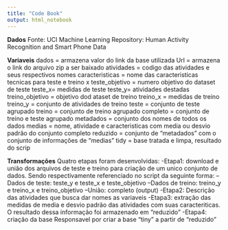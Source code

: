 ---
title: "Code Book"
output: html_notebook
---

**Dados**
Fonte: UCI Machine Learning Repository: Human Activity Recognition and Smart Phone Data

**Variaveis**
dados = armazena valor do link da base utilizada
Url = armazena o link do arquivo zip a ser baixado
atividades = codigo das atividades e seus respectivos nomes
caracteristicas = nome das caracteristicas tecnicas para teste e treino x
teste_objetivo = numero objetivo do dataset de teste
teste_x= medidas de teste
teste_y= atividades destadas
treino_objetivo = objetivo dod ataset de treino
treino_x = medidas de treino
treino_y = conjunto de atividades de treino
teste = conjunto de teste agrupado
treino = conjunto de treino agrupado
completo = conjunto de treino e teste agrupado
metadados = conjunto dos nomes de todos os dados
medias = nome, atividade e caracteristicas com media ou desvio padrão do conjunto completo
reduzido = conjunto de "metadados" com o conjunto de informações de "medias"
tidy = base tratada e limpa, resultado do scrip


**Transformações**
Quatro etapas foram desenvolvidas:
  -Etapa1: download e união dos arquivos de teste e treino para criação de um unico conjunto de dados. Sendo respectivamente referenciado no script da seguinte forma:
      --Dados de teste: teste_y e teste_x e teste_objetivo
      --Dados de treino: treino_y e treino_x e treino_objetivo
      --União: completo (output)
      -Etapa2: Descrição das atividades que busca dar nomes as variaveis
      -Etapa3: extração das medidas de media e desvio padrão das atividades com suas caracteriticas. O resultado dessa informação foi armazenado em "reduzido"
      -Etapa4: criação da base Responsavel por criar a base "tiny" a partir de "reduzido"
